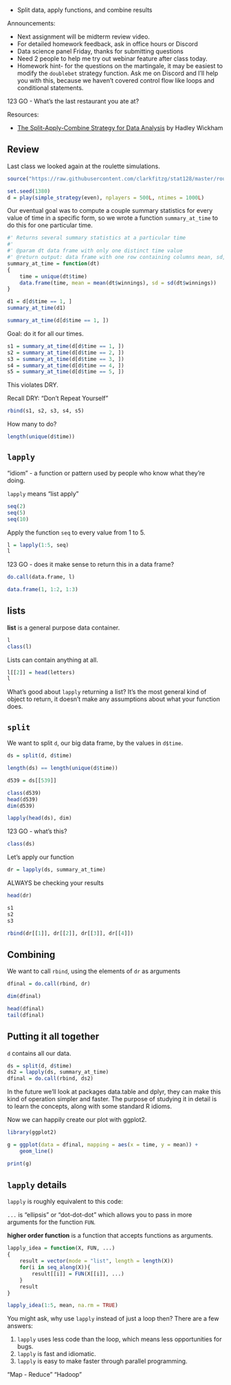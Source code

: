 
- Split data, apply functions, and combine results

Announcements:

- Next assignment will be midterm review video.
- For detailed homework feedback, ask in office hours or Discord
- Data science panel Friday, thanks for submitting questions
- Need 2 people to help me try out webinar feature after class today.
- Homework hint- for the questions on the martingale, it may be easiest to modify the `doublebet` strategy function.
    Ask me on Discord and I'll help you with this, because we haven't covered control flow like loops and conditional statements.

123 GO - What's the last restaurant you ate at?

Resources:

- [The Split-Apply-Combine Strategy for Data Analysis](https://www.jstatsoft.org/article/view/v040i01) by Hadley Wickham

## Review

Last class we looked again at the roulette simulations.

```r
source("https://raw.githubusercontent.com/clarkfitzg/stat128/master/roulette.R")

set.seed(1380)
d = play(simple_strategy(even), nplayers = 500L, ntimes = 1000L)
```

Our eventual goal was to compute a couple summary statistics for every value of time in a specific form, so we wrote a function `summary_at_time` to do this for one particular time.

```r
#' Returns several summary statistics at a particular time
#'
#' @param dt data frame with only one distinct time value
#' @return output: data frame with one row containing columns mean, sd, and time
summary_at_time = function(dt)
{
    time = unique(dt$time)
    data.frame(time, mean = mean(dt$winnings), sd = sd(dt$winnings))
}
```


```r
d1 = d[d$time == 1, ]
summary_at_time(d1)

summary_at_time(d[d$time == 1, ])
```

Goal: do it for all our times.

```r
s1 = summary_at_time(d[d$time == 1, ])
s2 = summary_at_time(d[d$time == 2, ])
s3 = summary_at_time(d[d$time == 3, ])
s4 = summary_at_time(d[d$time == 4, ])
s5 = summary_at_time(d[d$time == 5, ])
```
This violates DRY.

Recall DRY: "Don't Repeat Yourself"

```r
rbind(s1, s2, s3, s4, s5)
```


How many to do?

```r
length(unique(d$time))
```


## `lapply`

"idiom" - a function or pattern used by people who know what they're doing.

`lapply` means "list apply"

```r
seq(2)
seq(5)
seq(10)
```

Apply the function `seq` to every value from 1 to 5.

```r
l = lapply(1:5, seq)
l
```
123 GO - does it make sense to return this in a data frame?

```r
do.call(data.frame, l)
```

```r
data.frame(1, 1:2, 1:3)
```


## lists

__list__ is a general purpose data container.

```r
l
class(l)
```

Lists can contain anything at all.

```r
l[[2]] = head(letters)
l
```

What's good about `lapply` returning a list?
It's the most general kind of object to return, it doesn't make any assumptions about what your function does.


## `split`

We want to split `d`, our big data frame, by the values in `d$time`.

```r
ds = split(d, d$time)
```

```r
length(ds) == length(unique(d$time))

d539 = ds[[539]]

class(d539)
head(d539)
dim(d539)
```

```r
lapply(head(ds), dim)
```

123 GO - what's this?

```r
class(ds)
```

Let's apply our function 

```r
dr = lapply(ds, summary_at_time)
```

ALWAYS be checking your results

```r
head(dr)

s1
s2
s3
```

```r
rbind(dr[[1]], dr[[2]], dr[[3]], dr[[4]])
```


## Combining

We want to call `rbind`, using the elements of `dr` as arguments

```r
dfinal = do.call(rbind, dr)
```

```r
dim(dfinal)

head(dfinal)
tail(dfinal)
```






## Putting it all together

`d` contains all our data.

```r
ds = split(d, d$time)
ds2 = lapply(ds, summary_at_time)
dfinal = do.call(rbind, ds2)
```

In the future we'll look at packages data.table and dplyr, they can make this kind of operation simpler and faster.
The purpose of studying it in detail is to learn the concepts, along with some standard R idioms.

Now we can happily create our plot with ggplot2.

```r
library(ggplot2)

g = ggplot(data = dfinal, mapping = aes(x = time, y = mean)) +
    geom_line()

print(g)
```


## `lapply` details

`lapply` is roughly equivalent to this code:

`...` is "ellipsis" or "dot-dot-dot" which allows you to pass in more arguments for the function `FUN`.

__higher order function__ is a function that accepts functions as arguments.

```r
lapply_idea = function(X, FUN, ...)
{
    result = vector(mode = "list", length = length(X))
    for(i in seq_along(X)){
        result[[i]] = FUN(X[[i]], ...)
    }
    result
}

lapply_idea(1:5, mean, na.rm = TRUE)
```

You might ask, why use `lapply` instead of just a loop then?
There are a few answers:

1) `lapply` uses less code than the loop, which means less opportunities for bugs.
2) `lapply` is fast and idiomatic.
3) `lapply` is easy to make faster through parallel programming.

"Map - Reduce" "Hadoop"

